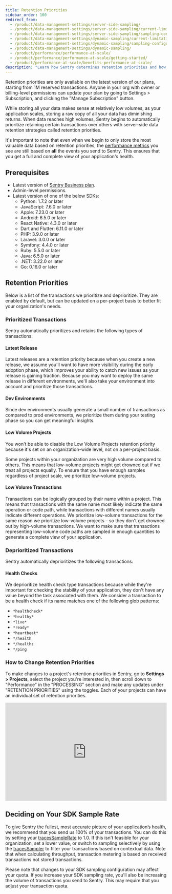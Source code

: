 ```yaml
---
title: Retention Priorities
sidebar_order: 100
redirect_from:
  - /product/data-management-settings/server-side-sampling/
  - /product/data-management-settings/server-side-sampling/current-limitations/
  - /product/data-management-settings/server-side-sampling/sampling-configurations/
  - /product/data-management-settings/dynamic-sampling/current-limitations/
  - /product/data-management-settings/dynamic-sampling/sampling-configurations/
  - /product/data-management-settings/dynamic-sampling/
  - /product/performance/performance-at-scale/
  - /product/performance/performance-at-scale/getting-started/
  - /product/performance-at-scale/benefits-performance-at-scale/
description: "Learn how Sentry determines retention priorities and how to update them."
---
```


<Note>

Retention priorities are only available on the latest version of our plans, starting from 1M reserved transactions. Anyone in your org with owner or billing-level permissions can update your plan by going to Settings > Subscription, and clicking the "Manage Subscription" button.

</Note>

While storing all your data makes sense at relatively low volumes, as your application scales, storing a raw copy of all your data has diminishing returns. When data reaches high volumes, Sentry begins to automatically prioritize retaining certain transactions over others with server-side data retention strategies called retention priorities.

It's important to note that even when we begin to only store the most valuable data based on retention priorities, the [performance metrics](/product/performance/metrics/) you see are still based on **all** the events you send to Sentry. This ensures that you get a full and complete view of your application's health.

## Prerequisites

- Latest version of [Sentry Business plan](https://sentry.io/pricing/).
- Admin-level permissions.
- Latest version of one of the below SDKs:
  - Python: 1.7.2 or later
  - JavaScript: 7.6.0 or later
  - Apple: 7.23.0 or later
  - Android: 6.5.0 or later
  - React Native: 4.3.0 or later
  - Dart and Flutter: 6.11.0 or later
  - PHP: 3.9.0 or later
  - Laravel: 3.0.0 or later
  - Symfony: 4.4.0 or later
  - Ruby: 5.5.0 or later
  - Java: 6.5.0 or later
  - .NET: 3.22.0 or later
  - Go: 0.16.0 or later

## Retention Priorities

Below is a list of the transactions we prioritize and deprioritize. They are enabled by default, but can be updated on a per-project basis to better fit your organization's needs.

### Prioritized Transactions

Sentry automatically prioritizes and retains the following types of transactions:

#### Latest Release

Latest releases are a retention priority because when you create a new release, we assume you'll want to have more visibility during the early adoption phase, which improves your ability to catch new issues as your release is gaining traction.
Because you may want to deploy the same release in different environments, we'll also take your environment into account and prioritize those transactions.

#### Dev Environments

Since dev environments usually generate a small number of transactions as compared to prod environments, we prioritize them during your testing phase so you can get meaningful insights.

#### Low Volume Projects

<Note>

You won't be able to disable the Low Volume Projects retention priority because it's set on an organization-wide level, not on a per-project basis.

</Note>

Some projects within your organization are very high volume compared to others. This means that low-volume projects might get drowned out if we treat all projects equally. To ensure that you have enough samples regardless of project scale, we prioritize low-volume projects.

#### Low Volume Transactions

Transactions can be logically grouped by their name within a project. This means that transactions with the same name most likely indicate the same operation or code path, while transactions with different names usually indicate different operations.
We prioritize low-volume transactions for the same reason we prioritize low-volume projects – so they don't get drowned out by high-volume transactions. We want to make sure that transactions representing low-volume code paths are sampled in enough quantities to generate a complete view of your application.

### Deprioritized Transactions

Sentry automatically deprioritizes the following transactions:

#### Health Checks

We deprioritize health check type transactions because while they're important for checking the stability of your application, they don't have any value beyond the task associated with them. We consider a transaction to be a health check if its name matches one of the following glob patterns:

- `*healthcheck*`
- `*healthy*`
- `*live*`
- `*ready*`
- `*heartbeat*`
- `*/health`
- `*/healthz`
- `*/ping`

### How to Change Retention Priorities

To make changes to a project's retention priorities in Sentry, go to **Settings > Projects**, select the project you're interested in, then scroll down to "Performance" in the "PROCESSING" section and make any updates under "RETENTION PRIORITIES" using the toggles. Each of your projects can have an individual set of retention priorities.

<div style="position: relative; padding-bottom: calc(52.60977630488816% + 41px); height: 0; width: 100%">
  <iframe
    src="https://demo.arcade.software/ETgxCQqyWN5uuCityFxT?embed"
    frameborder="0"
    loading="lazy"
    webkitallowfullscreen
    mozallowfullscreen
    allowfullscreen
    style="position: absolute; top: 0; left: 0; width: 100%; height: 100%;color-scheme: light;"
    title="General Settings — totes-ma-gotes — Sentry"
  ></iframe>
</div>

## Deciding on Your SDK Sample Rate

To give Sentry the fullest, most accurate picture of your application’s health, we recommend that you send us 100% of your transactions. You can do this by setting your [tracesSampleRate](/platform-redirect/?next=/performance/) to 1.0. If this isn't feasible for your organization, set a lower value, or switch to sampling selectively by using the [tracesSampler](/platform-redirect/?next=/performance/) to filter your transactions based on contextual data. Note that when calculating throughput, transaction metering is based on received transactions not stored transactions.

<Note>
  Please note that changes to your SDK sampling configuration may affect your
  quota. If you increase your SDK sampling rate, you'll also be increasing the
  volume of transactions you send to Sentry. This may require that you adjust
  your transaction quota.
</Note>
